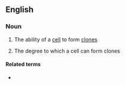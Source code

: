 ==English==

===Noun===
{{en-noun|~|clonogenicities}}

# {{lb|en|uncountable}} The ability of a [[cell]] to form [[clone]]s
# {{lb|en|countable}} The degree to which a cell can form clones

====Related terms====
* {{l|en|clonogenic}}